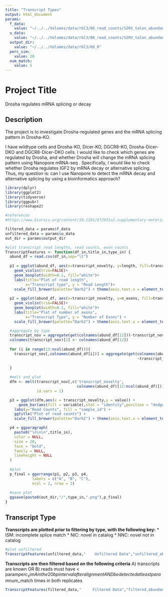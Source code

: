 ```yaml
---
title: "Transcript Types"
output: html_document
params:
  f_data: 
    value: "~/../../Volumes/data/rbl3/06_read_counts/SIRV_talon_abundance_filtered.tsv"
  u_data: 
    value: "~/../../Volumes/data/rbl3/06_read_counts/SIRV_talon_abundance.tsv"
  output_dir:
    value: "~/../../Volumes/data/rbl3/08_R"
  perc_sim:
    value: 20
  num_match:
    value: 5
---
```


# Project Title
Drosha regulates mRNA splicing or decay

## Description
The project is to investigate Drosha-regulated genes and the mRNA splicing pattern in Drosha-KO.

I have wildtype cells and Drosha-KO, Dicer-KO, DGCR8-KO, Drosha-Dicer-DKO and DGCR8-Dicer-DKO cells. I would like to check which genes are regulated by Drosha, and whether Drosha will change the mRNA splicing pattern using Nanopore mRNA-seq .
Specifically, I would like to check whether Drosha regulates IGF2 by mRNA decay or alternative splicing. Thus, my question is: can I use Nanopore to detect the mRNA decay and alternative splicing by using a bioinformatics approach?

```r
library(dplyr)
library(ggplot2)
library(tidyverse)
library(ggpubr)
library(reshape2)

#references
#https://www.biorxiv.org/content/10.1101/672931v2.supplementary-material
```

```r
filtered_data = params$f_data
unfiltered_data = params$u_data
out_dir = params$output_dir
```

```r
#plot transcript read lengths, read counts, exon counts
TranscriptFeatures <- function(df_in,title_in,type_in) {
  abund_df = read.csv(df_in,sep="\t")
  
  p1 = ggplot(abund_df, aes(x=transcript_novelty, y=length, fill=transcript_novelty)) + 
    geom_violin(trim=FALSE)+
    geom_boxplot(width=0.1, fill="white")+
    labs(title="Plot of read length",
         x="Transcript type", y = "Read Length")+
    scale_fill_brewer(palette="Dark2") + theme(axis.text.x = element_text(angle = 45, hjust = 1))
  
  p2 = ggplot(abund_df, aes(x=transcript_novelty, y=n_exons, fill=transcript_novelty)) + 
    geom_violin(trim=FALSE)+
    geom_boxplot(width=0.1, fill="white")+
    labs(title="Plot of number of exons",
         x="Transcript Type", y = "Number of Exons") +
    scale_fill_brewer(palette="Dark2") + theme(axis.text.x = element_text(angle = 45, hjust = 1))

  #aggregate by type
  transcript_nov = aggregate(get(colnames(abund_df[12]))~transcript_novelty,abund_df,sum)
  colnames(transcript_nov)[2] <- colnames(abund_df[12])
  
  for (i in range(13:ncol(abund_df))){
    transcript_nov[,colnames(abund_df[i])] = aggregate(get(colnames(abund_df[i]))
                                                           ~transcript_novelty,abund_df,sum)[2]
    
  }                      
  
  #melt and plot
  dfm <- melt(transcript_nov[,c('transcript_novelty',
                                colnames(abund_df)[12:ncol(abund_df)])],
              id.vars = 1)

  p3 = ggplot(dfm,aes(x = transcript_novelty,y = value)) + 
      geom_bar(aes(fill = variable),stat = "identity",position = "dodge") + 
    labs(y="Read Counts", fill = "sample_id") + 
    ggtitle("Plot of read counts") +
    scale_fill_brewer(palette="Dark2") + theme(axis.text.x = element_text(angle = 45, hjust = 1)) 

  p4 = ggparagraph(
    paste0("\n\n\n",title_in),
    color = NULL,
    size = 20,
    face = "bold",
    family = NULL,
    lineheight = NULL
  )
  
  #plot
  p_final = ggarrange(p1, p2, p3, p4,
            labels = c("A", "B", "C"),
            ncol = 2, nrow = 2)
  
  #save plot
  ggsave(paste0(out_dir,"/",type_in,".png"),p_final)
} 
```

## Transcript Type
**Transcripts are plotted prior to filtering by type, with the following key:**
* ISM: incomplete splice match
* NIC: novel in catalog
* NNC: novel not in catalog
```r
#plot unfiltered
TranscriptFeatures(unfiltered_data,"    Unfiltered Data","unfiltered_abundance")
```

**Transcripts are then filtered based on the following criteria**
A) transcripts are known OR
B) reads must have < param$perc_sim A in the 20bp interval after alignment AND 
be detected at least param$num_match times in both replicates
```r
TranscriptFeatures(filtered_data,"     Filtered Data","filtered_abundance")
```
